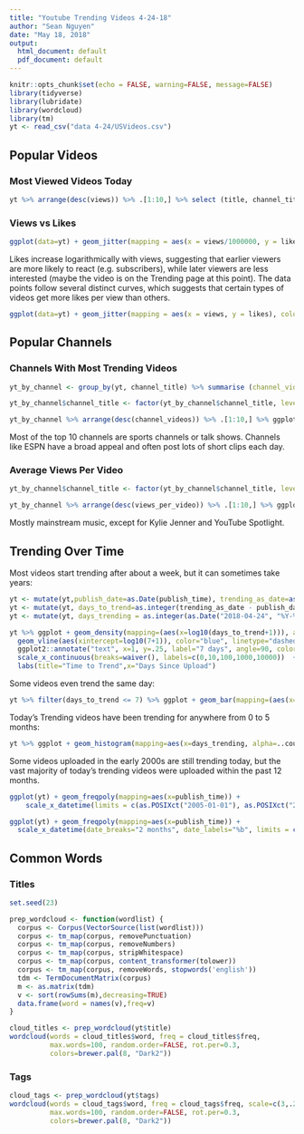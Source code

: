 ```yaml
---
title: "Youtube Trending Videos 4-24-18"
author: "Sean Nguyen"
date: "May 18, 2018"
output:
  html_document: default
  pdf_document: default
---
```


```r
knitr::opts_chunk$set(echo = FALSE, warning=FALSE, message=FALSE)
library(tidyverse)
library(lubridate)
library(wordcloud)
library(tm)
yt <- read_csv("data 4-24/USVideos.csv")
```

## Popular Videos

### Most Viewed Videos Today
```r
yt %>% arrange(desc(views)) %>% .[1:10,] %>% select (title, channel_title, views) %>% rename(Video=title, Channel=channel_title, Views=views) %>% mutate(Rank=seq.int(nrow(.))) %>% select(Rank, Video, Channel, Views) %>% knitr::kable(.)
```

### Views vs Likes
```r
ggplot(data=yt) + geom_jitter(mapping = aes(x = views/1000000, y = likes/1000000)) + labs(x="Views (Millions)", y="Likes (Millions)") + scale_x_continuous(labels = scales::unit_format(unit="M")) + scale_y_continuous(labels = scales::unit_format(unit="M"))
```

Likes increase logarithmically with views, suggesting that earlier viewers are more likely to react (e.g. subscribers), while later viewers are less interested (maybe the video is on the Trending page at this point).
The data points follow several distinct curves, which suggests that certain types of videos get more likes per view than others.

```r
ggplot(data=yt) + geom_jitter(mapping = aes(x = views, y = likes), color="green") + geom_jitter(mapping = aes(x = views, y = dislikes), color="red")

```

## Popular Channels

### Channels With Most Trending Videos
```r
yt_by_channel <- group_by(yt, channel_title) %>% summarise (channel_videos = n(), channel_views = sum(views)) %>% mutate(views_per_video = channel_views / channel_videos) %>% arrange(desc(channel_videos))

yt_by_channel$channel_title <- factor(yt_by_channel$channel_title, levels = yt_by_channel$channel_title[order(yt_by_channel$channel_videos)])

yt_by_channel %>% arrange(desc(channel_videos)) %>% .[1:10,] %>% ggplot + geom_col(aes(x=channel_title, y=channel_videos, fill=channel_videos)) + coord_flip() + labs(x="Channel", y="# of Trending Videos") + theme(legend.position="none")
```

Most of the top 10 channels are sports channels or talk shows. Channels like ESPN have a broad appeal and often post lots of short clips each day.

### Average Views Per Video
```r
yt_by_channel$channel_title <- factor(yt_by_channel$channel_title, levels = yt_by_channel$channel_title[order(yt_by_channel$views_per_video)])

yt_by_channel %>% arrange(desc(views_per_video)) %>% .[1:10,] %>% ggplot + geom_col(aes(x=channel_title, y=views_per_video/1000000, fill=views_per_video)) + coord_flip() + labs(x="Channel", y="Views Per Video (Millions)") + scale_y_continuous(labels = scales::unit_format(unit="M")) + theme(legend.position="none")
```

Mostly mainstream music, except for Kylie Jenner and YouTube Spotlight.




## Trending Over Time

Most videos start trending after about a week, but it can sometimes take years:
```r
yt <- mutate(yt,publish_date=as.Date(publish_time), trending_as_date=as.Date(trending_date, "%y.%d.%m"))
yt <- mutate(yt, days_to_trend=as.integer(trending_as_date - publish_date))
yt <- mutate(yt, days_trending = as.integer(as.Date("2018-04-24", "%Y-%m-%d") - trending_as_date))

yt %>% ggplot + geom_density(mapping=(aes(x=log10(days_to_trend+1))), adjust=2) +
  geom_vline(aes(xintercept=log10(7+1)), color="blue", linetype="dashed") + 
  ggplot2::annotate("text", x=1, y=.25, label="7 days", angle=90, color="blue") +
  scale_x_continuous(breaks=waiver(), labels=c(0,10,100,1000,10000))  + 
  labs(title="Time to Trend",x="Days Since Upload")
```

Some videos even trend the same day:
```r
yt %>% filter(days_to_trend <= 7) %>% ggplot + geom_bar(mapping=(aes(x=days_to_trend))) + labs(title="Trending First Week", x="Days Since Uploaded")
```

Today's Trending videos have been trending for anywhere from 0 to 5 months:
```r
yt %>% ggplot + geom_histogram(mapping=aes(x=days_trending, alpha=..count..), binwidth=10, center=5, color="black") + scale_x_continuous(breaks=seq(0,180,20)) + theme(legend.position="none") + labs(title="How Long Videos Have Been Trending", x="Days")
```

Some videos uploaded in the early 2000s are still trending today, but the vast majority of today's trending videos were uploaded within the past 12 months.

```r
ggplot(yt) + geom_freqpoly(mapping=aes(x=publish_time)) +
    scale_x_datetime(limits = c(as.POSIXct("2005-01-01"), as.POSIXct("2016-12-31"))) + labs(title="Uploaded 2005-2016", x="Upload Date")

ggplot(yt) + geom_freqpoly(mapping=aes(x=publish_time)) +
  scale_x_datetime(date_breaks="2 months", date_labels="%b", limits = c(as.POSIXct("2017-04-25"), as.POSIXct("2018-04-25"))) + labs(title="Uploaded 2017-2018", x="Month")

```

## Common Words

### Titles
```r
set.seed(23)

prep_wordcloud <- function(wordlist) {
  corpus <- Corpus(VectorSource(list(wordlist)))
  corpus <- tm_map(corpus, removePunctuation)
  corpus <- tm_map(corpus, removeNumbers) 
  corpus <- tm_map(corpus, stripWhitespace)
  corpus <- tm_map(corpus, content_transformer(tolower))
  corpus <- tm_map(corpus, removeWords, stopwords('english'))
  tdm <- TermDocumentMatrix(corpus)
  m <- as.matrix(tdm)
  v <- sort(rowSums(m),decreasing=TRUE)
  data.frame(word = names(v),freq=v)
}

cloud_titles <- prep_wordcloud(yt$title)
wordcloud(words = cloud_titles$word, freq = cloud_titles$freq,
          max.words=100, random.order=FALSE, rot.per=0.3, 
          colors=brewer.pal(8, "Dark2"))
```

### Tags
```r
cloud_tags <- prep_wordcloud(yt$tags)
wordcloud(words = cloud_tags$word, freq = cloud_tags$freq, scale=c(3,.25),
          max.words=100, random.order=FALSE, rot.per=0.3, 
          colors=brewer.pal(8, "Dark2"))
```